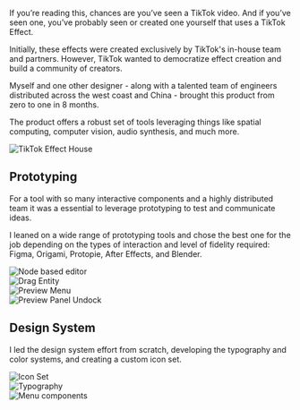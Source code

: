 If you’re reading this, chances are you’ve seen a TikTok video. And if you’ve seen one, you’ve probably seen or created one yourself that uses a TikTok Effect.

Initially, these effects were created exclusively by TikTok's in-house team and partners. However, TikTok wanted to democratize effect creation and build a community of creators.

Myself and one other designer - along with a talented team of engineers distributed across the west coast and China - brought this product from zero to one in 8 months.

The product offers a robust set of tools leveraging things like spatial computing, computer vision, audio synthesis, and much more.

<div className="image-container">
  <img 
    src="/projects/tiktok/hero.png" 
    alt="TikTok Effect House" 
    className="project-image"
  />
</div>

## Prototyping
For a tool with so many interactive components and a highly distributed team it was a essential to leverage prototyping to test and communicate ideas.

I leaned on a wide range of prototyping tools and chose the best one for the job depending on the types of interaction and level of fidelity required: Figma, Origami, Protopie, After Effects, and Blender.

<div className="image-container">
  <img 
    src="/projects/tiktok/demo.gif" 
    alt="Node based editor" 
    className="project-image"
  />
</div>

<div className="image-container">
  <img 
    src="/projects/tiktok/drag-entity.gif" 
    alt="Drag Entity" 
    className="project-image"
  />
</div>

<div className="image-container">
  <img 
    src="/projects/tiktok/preview-menu.gif" 
    alt="Preview Menu" 
    className="project-image"
  />
</div>

<div className="image-container">
  <img 
    src="/projects/tiktok/preview-undock.gif" 
    alt="Preview Panel Undock" 
    className="project-image"
  />
</div>

## Design System

I led the design system effort from scratch, developing the typography and color systems, and creating a custom icon set.

<div className="image-container">
  <img 
    src="/projects/tiktok/tteh-icons.png" 
    alt="Icon Set" 
    className="project-image"
  />
</div>

<div className="image-container">
  <img 
    src="/projects/tiktok/type.png" 
    alt="Typography" 
    className="project-image"
  />
</div>

<div className="image-container">
  <img 
    src="/projects/tiktok/menus.png" 
    alt="Menu components" 
    className="project-image"
  />
</div>